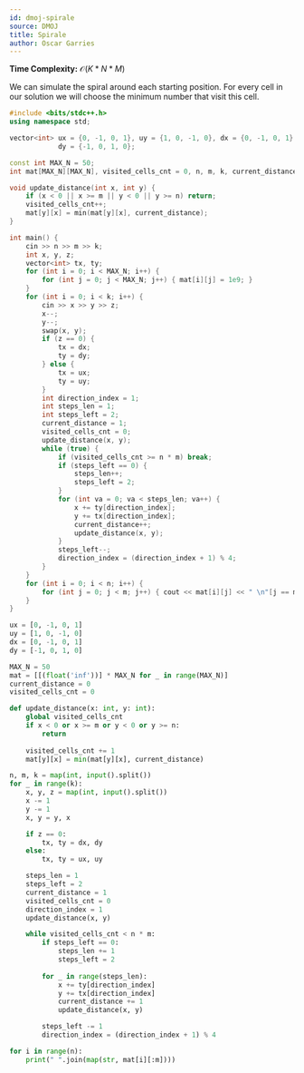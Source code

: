 ```yaml
---
id: dmoj-spirale
source: DMOJ
title: Spirale
author: Oscar Garries
---
```


**Time Complexity:** $\mathcal{O}(K*N*M)$

We can simulate the spiral around each starting position. For every cell in our solution
we will choose the minimum number that visit this cell.

<LanguageSection>
<CPPSection>

```cpp
#include <bits/stdc++.h>
using namespace std;

vector<int> ux = {0, -1, 0, 1}, uy = {1, 0, -1, 0}, dx = {0, -1, 0, 1},
            dy = {-1, 0, 1, 0};

const int MAX_N = 50;
int mat[MAX_N][MAX_N], visited_cells_cnt = 0, n, m, k, current_distance = 0;

void update_distance(int x, int y) {
	if (x < 0 || x >= m || y < 0 || y >= n) return;
	visited_cells_cnt++;
	mat[y][x] = min(mat[y][x], current_distance);
}

int main() {
	cin >> n >> m >> k;
	int x, y, z;
	vector<int> tx, ty;
	for (int i = 0; i < MAX_N; i++) {
		for (int j = 0; j < MAX_N; j++) { mat[i][j] = 1e9; }
	}
	for (int i = 0; i < k; i++) {
		cin >> x >> y >> z;
		x--;
		y--;
		swap(x, y);
		if (z == 0) {
			tx = dx;
			ty = dy;
		} else {
			tx = ux;
			ty = uy;
		}
		int direction_index = 1;
		int steps_len = 1;
		int steps_left = 2;
		current_distance = 1;
		visited_cells_cnt = 0;
		update_distance(x, y);
		while (true) {
			if (visited_cells_cnt >= n * m) break;
			if (steps_left == 0) {
				steps_len++;
				steps_left = 2;
			}
			for (int va = 0; va < steps_len; va++) {
				x += ty[direction_index];
				y += tx[direction_index];
				current_distance++;
				update_distance(x, y);
			}
			steps_left--;
			direction_index = (direction_index + 1) % 4;
		}
	}
	for (int i = 0; i < n; i++) {
		for (int j = 0; j < m; j++) { cout << mat[i][j] << " \n"[j == m - 1]; }
	}
}
```

</CPPSection>
<PySection>

```py
ux = [0, -1, 0, 1]
uy = [1, 0, -1, 0]
dx = [0, -1, 0, 1]
dy = [-1, 0, 1, 0]

MAX_N = 50
mat = [[(float('inf'))] * MAX_N for _ in range(MAX_N)]
current_distance = 0
visited_cells_cnt = 0

def update_distance(x: int, y: int):
    global visited_cells_cnt
    if x < 0 or x >= m or y < 0 or y >= n:
        return
    
    visited_cells_cnt += 1
    mat[y][x] = min(mat[y][x], current_distance)

n, m, k = map(int, input().split())
for _ in range(k):
    x, y, z = map(int, input().split())
    x -= 1
    y -= 1
    x, y = y, x

    if z == 0:
        tx, ty = dx, dy
    else:
        tx, ty = ux, uy

    steps_len = 1
    steps_left = 2
    current_distance = 1
    visited_cells_cnt = 0
    direction_index = 1
    update_distance(x, y)

    while visited_cells_cnt < n * m:
        if steps_left == 0:
            steps_len += 1
            steps_left = 2
            
        for _ in range(steps_len):
            x += ty[direction_index]
            y += tx[direction_index]
            current_distance += 1
            update_distance(x, y)

        steps_left -= 1
        direction_index = (direction_index + 1) % 4

for i in range(n):
    print(" ".join(map(str, mat[i][:m])))
```

</PySection>
</LanguageSection>
